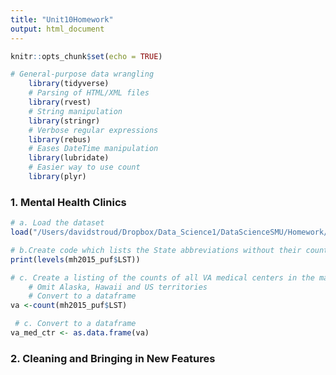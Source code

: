 ```yaml
---
title: "Unit10Homework"
output: html_document
---
```


```r
knitr::opts_chunk$set(echo = TRUE)
```

```r
# General-purpose data wrangling
    library(tidyverse)  
    # Parsing of HTML/XML files  
    library(rvest)    
    # String manipulation
    library(stringr)   
    # Verbose regular expressions
    library(rebus)     
    # Eases DateTime manipulation
    library(lubridate)
    # Easier way to use count
    library(plyr)
```

### 1. Mental Health Clinics 
```r
# a. Load the dataset
load("/Users/davidstroud/Dropbox/Data_Science1/DataScienceSMU/Homework/Unit10/N-MHSS-2015-DS0001-bndl-data-r/N-MHSS-2015-DS0001-data/N-MHSS-2015-DS0001-data-r.rda")
```

```r
# b.Create code which lists the State abbreviations without their counts
print(levels(mh2015_puf$LST))
```

```r
# c. Create a listing of the counts of all VA medical centers in the mainland US by state
    # Omit Alaska, Hawaii and US territories
    # Convert to a dataframe  
va <-count(mh2015_puf$LST)
```


```r
 # c. Convert to a dataframe 
va_med_ctr <- as.data.frame(va)
```







### 2. Cleaning and Bringing in New Features


















